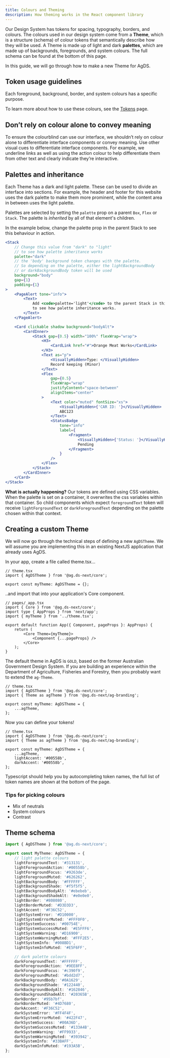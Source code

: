 ```yaml
---
title: Colours and Theming
description: How theming works in the React component library
---
```


Our Design System has tokens for spacing, typography, borders, and colours. The colours used in our design system come from a **Theme**, which is a structure (schema) of colour tokens that semantically describe how they will be used. A Theme is made up of light and dark **palettes**, which are made up of backgrounds, foregrounds, and system colours. The full schema can be found at the bottom of this page.

In this guide, we will go through how to make a new Theme for AgDS.

## Token usage guidelines

Each foreground, background, border, and system colours has a specific purpose.

To learn more about how to use these colours, see the [Tokens](/agds-next/tokens) page.

## Don’t rely on colour alone to convey meaning

To ensure the colourblind can use our interface, we shouldn’t rely on colour alone to differentiate interface components or convey meaning. Use other visual cues to differentiate interface components. For example, we underline links as well as using the action colour to help differentiate them from other text and clearly indicate they’re interactive.

## Palettes and inheritance

Each Theme has a dark and light palette. These can be used to divide an interface into sections. For example, the header and footer for this website uses the dark palette to make them more prominent, while the content area in between uses the light palette.

Palettes are selected by setting the `palette` prop on a parent `Box`, `Flex` or `Stack`. The palette is _inherited_ by all of that element's children.

In the example below, change the palette prop in the parent Stack to see this behaviour in action.

```jsx live
<Stack
	// Change this value from "dark" to "light"
	// to see how palette inheritance works
	palette="dark"
	// the 'body' background token changes with the palette.
	// So depending on the palette, either the lightBackgroundBody
	// or darkBackgroundBody token will be used
	background="body"
	gap={1}
	padding={1}
>
	<PageAlert tone="info">
		<Text>
			Add <code>palette='light'</code> to the parent Stack in this code example,
			to see how palette inheritance works.
		</Text>
	</PageAlert>

	<Card clickable shadow background="bodyAlt">
		<CardInner>
			<Stack gap={0.5} width="100%" flexWrap="wrap">
				<H3>
					<CardLink href="#">Orange Meat Works</CardLink>
				</H3>
				<Text as="p">
					<VisuallyHidden>Type: </VisuallyHidden>
					Record keeping (Minor)
				</Text>
				<Flex
					gap={0.5}
					flexWrap="wrap"
					justifyContent="space-between"
					alignItems="center"
				>
					<Text color="muted" fontSize="xs">
						<VisuallyHidden>{'CAR ID: '}</VisuallyHidden>
						ABC123
					</Text>
					<StatusBadge
						tone="info"
						label={
							<Fragment>
								<VisuallyHidden>{'Status: '}</VisuallyHidden>
								Pending
							</Fragment>
						}
					/>
				</Flex>
			</Stack>
		</CardInner>
	</Card>
</Stack>
```

**What is actually happening?** Our tokens are defined using CSS variables. When the palette is set on a container, it overwrites the css variables within that container. So child components which expect `foregroundText` token will receive `lightForgroundText` or `darkForegroundText` depending on the palette chosen within that context.

## Creating a custom Theme

We will now go through the technical steps of defining a new `AgDSTheme`. We will assume you are implementing this in an existing NextJS application that already uses AgDS.

In your app, create a file called theme.tsx...

```tsx
// theme.tsx
import { AgDSTheme } from '@ag.ds-next/core';

export const myTheme: AgDSTheme = {};
```

..and import that into your application's Core component.

```tsx
// pages/_app.tsx
import { Core } from '@ag.ds-next/core';
import type { AppProps } from 'next/app';
import { myTheme } from '../theme.tsx';

export default function App({ Component, pageProps }: AppProps) {
	return (
		<Core Theme={myTheme}>
			<Component {...pageProps} />
		</Core>
	);
}
```

The default theme in AgDS is `GOLD`, based on the former Australian Government Design System. If you are building an experience within the Department of Agriculture, Fisheries and Forestry, then you probably want to extend the `ag-Theme`.

```tsx
// theme.tsx
import { AgDSTheme } from '@ag.ds-next/core';
import { Theme as agTheme } from '@ag.ds-next/ag-branding';

export const myTheme: AgDSTheme = {
	...agTheme,
};
```

Now you can define your tokens!

```tsx
// theme.tsx
import { AgDSTheme } from '@ag.ds-next/core';
import { Theme as agTheme } from '@ag.ds-next/ag-branding';

export const myTheme: AgDSTheme = {
	...agTheme,
	lightAccent: '#00558b',
	darkAccent: '#00558b',
};
```

Typescript should help you by autocompleting token names, the full list of token names are shown at the bottom of the page.

### Tips for picking colours

- Mix of neutrals
- System colours
- Contrast

## Theme schema

```ts
import { AgDSTheme } from '@ag.ds-next/core';

export const MyTheme: AgDSTheme = {
	// light palette colours
	lightForegroundText: '#313131',
	lightForegroundAction: '#00558b',
	lightForegroundFocus: '#9263de',
	lightForegroundMuted: '#626262',
	lightBackgroundBody: '#FFFFFF',
	lightBackgroundShade: '#f5f5f5',
	lightBackgroundBodyAlt: '#ebebeb',
	lightBackgroundShadeAlt: '#e0e0e0',
	lightBorder: '#808080',
	lightBorderMuted: '#D3D3D3',
	lightAccent: '#F36C52',
	lightSystemError: '#D10000',
	lightSystemErrorMuted: '#FFF0F0',
	lightSystemSuccess: '#00754E',
	lightSystemSuccessMuted: '#E5FFF6',
	lightSystemWarning: '#D16900',
	lightSystemWarningMuted: '#FFF2E5',
	lightSystemInfo: '#008BD1',
	lightSystemInfoMuted: '#E5F6FF',

	// dark palette colours
	darkForegroundText: '#FFFFFF',
	darkForegroundAction: '#9EE8FF',
	darkForegroundFocus: '#c390f9',
	darkForegroundMuted: '#bdd2d7',
	darkBackgroundBody: '#0A1629',
	darkBackgroundShade: '#122440',
	darkBackgroundBodyAlt: '#162846',
	darkBackgroundShadeAlt: '#20365B',
	darkBorder: '#95b7bf',
	darkBorderMuted: '#4D7680',
	darkAccent: '#F36C52',
	darkSystemError: '#FF4F4F',
	darkSystemErrorMuted: '#422F47',
	darkSystemSuccess: '#00A36D',
	darkSystemSuccessMuted: '#133A4B',
	darkSystemWarning: '#FF9933',
	darkSystemWarningMuted: '#393942',
	darkSystemInfo: '#33BAFF',
	darkSystemInfoMuted: '#193A5B',
};
```
